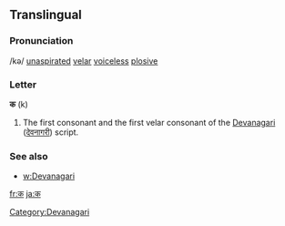 ==Translingual==

===Pronunciation===
/kə/ [[unaspirated]] [[velar]] [[voiceless]] [[plosive]]

===Letter===
'''क''' (k)

# The first consonant and the first velar consonant of the [[Devanagari]] ([[देवनागरी]]) script.

===See also===
*[[w:Devanagari]]

[[Category:Devanagari]]

[[fr:क]]
[[ja:क]]